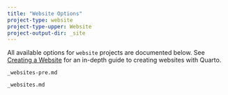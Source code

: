```yaml
---
title: "Website Options"
project-type: website
project-type-upper: Website
project-output-dir: _site
---
```


All available options for `website` projects are documented below. See [Creating a Website](../../websites/) for an in-depth guide to creating websites with Quarto.

``` include
_websites-pre.md
```

::: {#table-website}
:::

``` include
_websites.md
```
